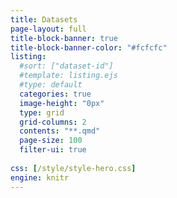 ```yaml
---
title: Datasets
page-layout: full
title-block-banner: true
title-block-banner-color: "#fcfcfc"
listing:
  #sort: ["dataset-id"]
  #template: listing.ejs
  #type: default
  categories: true
  image-height: "0px"
  type: grid
  grid-columns: 2
  contents: "**.qmd"
  page-size: 100
  filter-ui: true
  
css: [/style/style-hero.css]
engine: knitr
---
```

